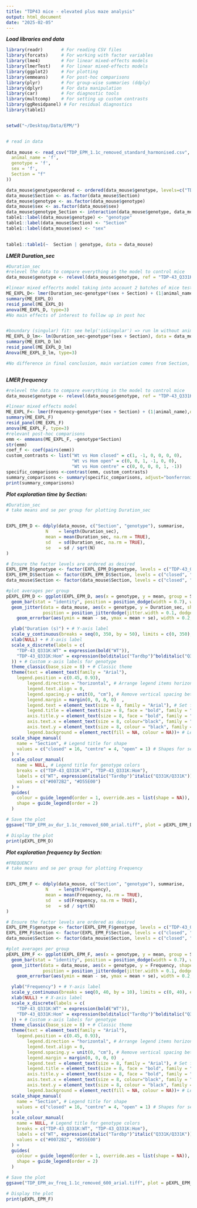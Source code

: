 ```yaml
---
title: "TDP43 mice - elevated plus maze analysis"
output: html_document
date: "2025-02-05"
---
```

***Load libraries and data***
```r
library(readr)       # For reading CSV files
library(forcats)     # For working with factor variables
library(lme4)        # For linear mixed-effects models
library(lmerTest)    # For linear mixed-effects models
library(ggplot2)     # For plotting
library(emmeans)     # For post-hoc comparisons
library(plyr)        # For group-wise summaries (ddply)
library(dplyr)       # For data manipulation
library(car)         # For diagnostic tools
library(multcomp)    # For setting up custom contrasts
library(ggResidpanel) # For residual diagnostics
library(table1)


setwd("~/Desktop/Data/EPM/")


# read in data 
      
data_mouse <- read_csv("TDP_EPM_1.1c_removed_standard_harmonised.csv", col_types = cols (
  animal_name = 'f',
  genotype = 'f',
  sex = 'f',
  Section = "f"
))

data_mouse$genotypeordered <- ordered(data_mouse$genotype, levels=c("TDP-43_Q331K:WT", "TDP-43_Q331K:Hom"))
data_mouse$Section <- as.factor(data_mouse$Section)
data_mouse$genotype <- as.factor(data_mouse$genotype)
data_mouse$sex <- as.factor(data_mouse$sex)
data_mouse$genotype_Section <- interaction(data_mouse$genotype, data_mouse$Section, sep = "_")
table1::label(data_mouse$genotype) <- "genotype"
table1::label(data_mouse$Section) <- "Section"
table1::label(data_mouse$sex) <- "sex"

	
table1::table1(~  Section | genotype, data = data_mouse)


```


***LMER Duration_sec***
```r
#Duration_sec
#relevel the data to compare everything in the model to control mice
data_mouse$genotype <- relevel(data_mouse$genotype, ref = "TDP-43_Q331K:WT")

#linear mixed effecrts model taking into account 2 batches of mice tested (at 3, 6, 9 months and the other at 10, 14 months)
ME_EXPL_D<- lmer(Duration_sec~genotype*(sex + Section) + (1|animal_name), data = data_mouse)
summary(ME_EXPL_D)
resid_panel(ME_EXPL_D) 
anova(ME_EXPL_D, type=3)
#No main effects of interest to follow up in post hoc


#boundary (singular) fit: see help('isSingular') => run lm without animal_name as random effect
ME_EXPL_D_lm<- lm(Duration_sec~genotype*(sex + Section), data = data_mouse)
summary(ME_EXPL_D_lm)
resid_panel(ME_EXPL_D_lm) 
Anova(ME_EXPL_D_lm, type=3)

#No difference in final conclusion, main variation comes from Section, report lmer for consistency



```

***LMER frequency***
```r
#relevel the data to compare everything in the model to control mice
data_mouse$genotype <- relevel(data_mouse$genotype, ref = "TDP-43_Q331K:WT")

#linear mixed effects model
ME_EXPL_F<- lmer(Frequency~genotype*(sex + Section) + (1|animal_name),data = data_mouse)
summary(ME_EXPL_F)
resid_panel(ME_EXPL_F)
anova(ME_EXPL_F, type=3)
#relevant post-hoc comparisons
emm <- emmeans(ME_EXPL_F, ~genotype*Section)
str(emm)
coef_f <- coef(pairs(emm))
custom_contrasts <- list("Wt vs Hom closed" = c(1, -1, 0, 0, 0, 0),
                         "Wt vs Hom open" = c(0, 0, 1, -1, 0, 0),
                         "Wt vs Hom centre" = c(0, 0, 0, 0, 1, -1))
specific_comparisons <-contrast(emm, custom_contrasts)
summary_comparisons <- summary(specific_comparisons, adjust="bonferroni")
print(summary_comparisons)

```


***Plot exploration time by Section:***

```r
#Duration_sec
# take means and se per group for plotting Duration_sec


EXPL_EPM_D <- ddply(data_mouse, c("Section", "genotype"), summarise,
               N    = length(Duration_sec),
               mean = mean(Duration_sec, na.rm = TRUE),
               sd   = sd(Duration_sec, na.rm = TRUE),
               se   = sd / sqrt(N)
)

# Ensure the factor levels are ordered as desired
EXPL_EPM_D$genotype <- factor(EXPL_EPM_D$genotype, levels = c("TDP-43_Q331K:WT", "TDP-43_Q331K:Hom"))
EXPL_EPM_D$Section <- factor(EXPL_EPM_D$Section, levels = c("closed", "centre", "open"))
data_mouse$Section <- factor(data_mouse$Section, levels = c("closed", "centre", "open"))

#plot averages per group
pEXPL_EPM_D <- ggplot(EXPL_EPM_D, aes(x = genotype, y = mean, group = Section, colour = genotype, shape = Section)) +
  geom_bar(stat = "identity", position = position_dodge(width = 0.7), width = 0.7, alpha = 0) + # Transparent bars
  geom_jitter(data = data_mouse, aes(x = genotype, y = Duration_sec, shape = Section, colour = genotype), 
              position = position_jitterdodge(jitter.width = 0.1, dodge.width = 0.7), size = 0.8) + # Individual data points
    geom_errorbar(aes(ymin = mean - se, ymax = mean + se), width = 0.2, position = position_dodge(width = 0.7), colour="black") + # Error bars

  ylab("Duration (s)") + # Y-axis label
  scale_y_continuous(breaks = seq(0, 350, by = 50), limits = c(0, 350), expand = c(0, 0)) + # Y-axis limits
  xlab(NULL) + # X-axis label
  scale_x_discrete(labels = c(
    "TDP-43_Q331K:WT" = expression(bold("WT")), 
    "TDP-43_Q331K:Hom" = expression(bolditalic("Tardbp")^bolditalic("Q331K/Q331K"))
  )) + # Custom x-axis labels for genotype
  theme_classic(base_size = 8) + # Classic theme
  theme(text = element_text(family = "Arial"),
    legend.position = c(0.45, 0.93), 
        legend.direction = "horizontal", # Arrange legend items horizontally
        legend.text.align = 0, 
        legend.spacing.y = unit(0, "cm"), # Remove vertical spacing between items
        legend.margin = margin(0, 0, 0, 0)  ,      
        legend.text = element_text(size = 8, family = "Arial"), # Set font size for legend text
        legend.title = element_text(size = 8, face = "bold", family = "Arial"), # Set font size for legend title
        axis.title.y = element_text(size = 8, face = "bold", family = "Arial"), 
        axis.text.x = element_text(size = 8, colour="black", family = "Arial"),  
        axis.text.y = element_text(size = 8, colour = "black", family = "Arial"),
        legend.background = element_rect(fill = NA, colour = NA))+ # Legend positioning
  scale_shape_manual(
    name = "Section", # Legend title for shape
    values = c("closed" = 16, "centre" = 4, "open" = 1) # Shapes for sections
  ) +
  scale_colour_manual(
    name = NULL, # Legend title for genotype colors
    breaks = c("TDP-43_Q331K:WT", "TDP-43_Q331K:Hom"),
    labels = c("WT", expression(italic("Tardbp")^italic("Q331K/Q331K"))),
    values = c("#0072B2", "#D55E00")
  ) +
  guides(
    colour = guide_legend(order = 1, override.aes = list(shape = NA)), 
    shape = guide_legend(order = 2)
  )

# Save the plot
ggsave("TDP_EPM_av_dur_1.1c_removed_600_arial.tiff", plot = pEXPL_EPM_D, width = 3.5, height = 3, dpi = 600)

# Display the plot
print(pEXPL_EPM_D)


```



***Plot exploration frequency  by Section:***
```r
#FREQUENCY
# take means and se per group for plotting Frequency


EXPL_EPM_F <- ddply(data_mouse, c("Section", "genotype"), summarise,
               N    = length(Frequency),
               mean = mean(Frequency, na.rm = TRUE),
               sd   = sd(Frequency, na.rm = TRUE),
               se   = sd / sqrt(N)
)

# Ensure the factor levels are ordered as desired
EXPL_EPM_F$genotype <- factor(EXPL_EPM_F$genotype, levels = c("TDP-43_Q331K:WT", "TDP-43_Q331K:Hom"))
EXPL_EPM_F$Section <- factor(EXPL_EPM_F$Section, levels = c("closed", "centre", "open"))
data_mouse$Section <- factor(data_mouse$Section, levels = c("closed", "centre", "open"))

#plot averages per group
pEXPL_EPM_F <- ggplot(EXPL_EPM_F, aes(x = genotype, y = mean, group = Section, colour = genotype, shape = Section)) +
  geom_bar(stat = "identity", position = position_dodge(width = 0.7), width = 0.7, alpha = 0) + # Transparent bars
  geom_jitter(data = data_mouse, aes(x = genotype, y = Frequency, shape = Section, colour = genotype), 
              position = position_jitterdodge(jitter.width = 0.1, dodge.width = 0.7), size = 0.8) + # Individual data points
    geom_errorbar(aes(ymin = mean - se, ymax = mean + se), width = 0.2, position = position_dodge(width = 0.7), colour="black") + # Error bars

  ylab("Frequency") + # Y-axis label
  scale_y_continuous(breaks = seq(0, 40, by = 10), limits = c(0, 40), expand = c(0, 0)) + # Y-axis limits
  xlab(NULL) + # X-axis label
  scale_x_discrete(labels = c(
    "TDP-43_Q331K:WT" = expression(bold("WT")), 
    "TDP-43_Q331K:Hom" = expression(bolditalic("Tardbp")^bolditalic("Q331K/Q331K"))
  )) + # Custom x-axis labels for genotype
  theme_classic(base_size = 8) + # Classic theme
  theme(text = element_text(family = "Arial"),
    legend.position = c(0.45, 0.93), 
        legend.direction = "horizontal", # Arrange legend items horizontally
        legend.text.align = 0, 
        legend.spacing.y = unit(0, "cm"), # Remove vertical spacing between items
        legend.margin = margin(0, 0, 0, 0)  ,      
        legend.text = element_text(size = 8, family = "Arial"), # Set font size for legend text
        legend.title = element_text(size = 8, face = "bold", family = "Arial"), # Set font size for legend title
        axis.title.y = element_text(size = 8, face = "bold", family = "Arial"), 
        axis.text.x = element_text(size = 8, colour="black", family = "Arial"),  
        axis.text.y = element_text(size = 8, colour = "black", family = "Arial"),
        legend.background = element_rect(fill = NA, colour = NA))+ # Legend positioning
  scale_shape_manual(
    name = "Section", # Legend title for shape
    values = c("closed" = 16, "centre" = 4, "open" = 1) # Shapes for sections
  ) +
  scale_colour_manual(
    name = NULL, # Legend title for genotype colors
    breaks = c("TDP-43_Q331K:WT", "TDP-43_Q331K:Hom"),
    labels = c("WT", expression(italic("Tardbp")^italic("Q331K/Q331K"))),
    values = c("#0072B2", "#D55E00")
  ) +
  guides(
    colour = guide_legend(order = 1, override.aes = list(shape = NA)), 
    shape = guide_legend(order = 2)
  )

# Save the plot
ggsave("TDP_EPM_av_freq_1.1c_removed_600_arial.tiff", plot = pEXPL_EPM_F, width = 3.5, height = 3, dpi = 600)

# Display the plot
print(pEXPL_EPM_F)


```
